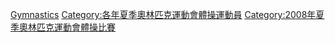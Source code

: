 [[Category:2008年夏季奥林匹克运动会运动员|Gymnastics]]
[[Category:各年夏季奧林匹克運動會體操運動員|Category:各年夏季奧林匹克運動會體操運動員]]
[[Category:2008年夏季奧林匹克運動會體操比賽|Category:2008年夏季奧林匹克運動會體操比賽]]